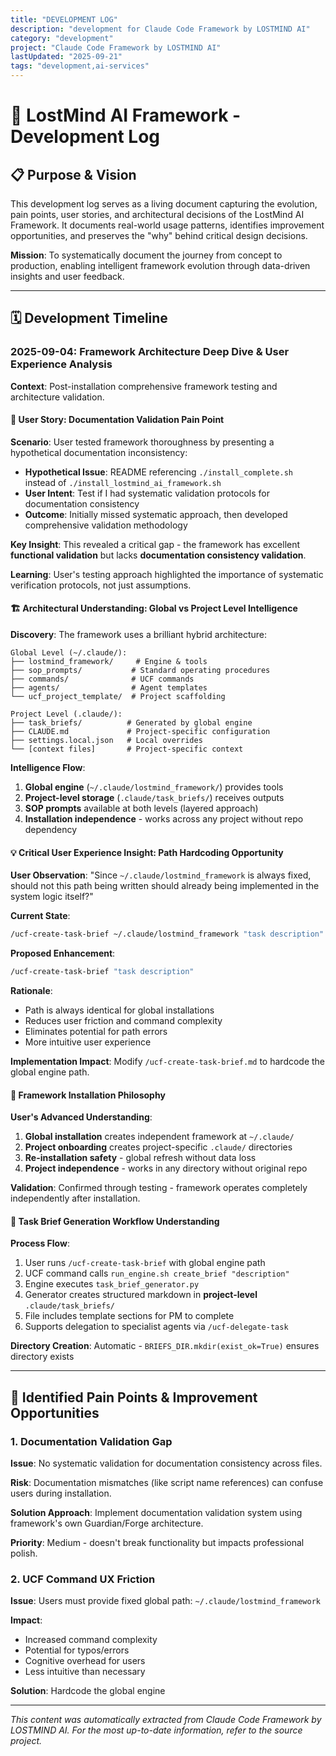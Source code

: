```yaml
---
title: "DEVELOPMENT LOG"
description: "development for Claude Code Framework by LOSTMIND AI"
category: "development"
project: "Claude Code Framework by LOSTMIND AI"
lastUpdated: "2025-09-21"
tags: "development,ai-services"
---
```


# 🚀 LostMind AI Framework - Development Log

## 📋 Purpose & Vision

This development log serves as a living document capturing the evolution, pain points, user stories, and architectural decisions of the LostMind AI Framework. It documents real-world usage patterns, identifies improvement opportunities, and preserves the "why" behind critical design decisions.

**Mission**: To systematically document the journey from concept to production, enabling intelligent framework evolution through data-driven insights and user feedback.

---

## 🗓️ Development Timeline

### 2025-09-04: Framework Architecture Deep Dive & User Experience Analysis

**Context**: Post-installation comprehensive framework testing and architecture validation.

#### 🎯 User Story: Documentation Validation Pain Point

**Scenario**: User tested framework thoroughness by presenting a hypothetical documentation inconsistency:
- **Hypothetical Issue**: README referencing `./install_complete.sh` instead of `./install_lostmind_ai_framework.sh`
- **User Intent**: Test if I had systematic validation protocols for documentation consistency
- **Outcome**: Initially missed systematic approach, then developed comprehensive validation methodology

**Key Insight**: This revealed a critical gap - the framework has excellent **functional validation** but lacks **documentation consistency validation**.

**Learning**: User's testing approach highlighted the importance of systematic verification protocols, not just assumptions.

#### 🏗️ Architectural Understanding: Global vs Project Level Intelligence

**Discovery**: The framework uses a brilliant hybrid architecture:

```
Global Level (~/.claude/):
├── lostmind_framework/     # Engine & tools
├── sop_prompts/           # Standard operating procedures  
├── commands/              # UCF commands
├── agents/                # Agent templates
└── ucf_project_template/  # Project scaffolding

Project Level (.claude/):
├── task_briefs/          # Generated by global engine
├── CLAUDE.md             # Project-specific configuration
├── settings.local.json   # Local overrides
└── [context files]       # Project-specific context
```

**Intelligence Flow**:
1. **Global engine** (`~/.claude/lostmind_framework/`) provides tools
2. **Project-level storage** (`.claude/task_briefs/`) receives outputs
3. **SOP prompts** available at both levels (layered approach)
4. **Installation independence** - works across any project without repo dependency

#### 💡 Critical User Experience Insight: Path Hardcoding Opportunity

**User Observation**: "Since `~/.claude/lostmind_framework` is always fixed, should not this path being written should already being implemented in the system logic itself?"

**Current State**: 
```bash
/ucf-create-task-brief ~/.claude/lostmind_framework "task description"
```

**Proposed Enhancement**:
```bash  
/ucf-create-task-brief "task description"
```

**Rationale**: 
- Path is always identical for global installations
- Reduces user friction and command complexity
- Eliminates potential for path errors
- More intuitive user experience

**Implementation Impact**: Modify `/ucf-create-task-brief.md` to hardcode the global engine path.

#### 🔄 Framework Installation Philosophy

**User's Advanced Understanding**:
1. **Global installation** creates independent framework at `~/.claude/`
2. **Project onboarding** creates project-specific `.claude/` directories
3. **Re-installation safety** - global refresh without data loss
4. **Project independence** - works in any directory without original repo

**Validation**: Confirmed through testing - framework operates completely independently after installation.

#### 🧩 Task Brief Generation Workflow Understanding

**Process Flow**:
1. User runs `/ucf-create-task-brief` with global engine path
2. UCF command calls `run_engine.sh create_brief "description"`
3. Engine executes `task_brief_generator.py` 
4. Generator creates structured markdown in **project-level** `.claude/task_briefs/`
5. File includes template sections for PM to complete
6. Supports delegation to specialist agents via `/ucf-delegate-task`

**Directory Creation**: Automatic - `BRIEFS_DIR.mkdir(exist_ok=True)` ensures directory exists

---

## 🚨 Identified Pain Points & Improvement Opportunities

### 1. Documentation Validation Gap

**Issue**: No systematic validation for documentation consistency across files.

**Risk**: Documentation mismatches (like script name references) can confuse users during installation.

**Solution Approach**: Implement documentation validation system using framework's own Guardian/Forge architecture.

**Priority**: Medium - doesn't break functionality but impacts professional polish.

### 2. UCF Command UX Friction

**Issue**: Users must provide fixed global path: `~/.claude/lostmind_framework`

**Impact**: 
- Increased command complexity
- Potential for typos/errors  
- Cognitive overhead for users
- Less intuitive than necessary

**Solution**: Hardcode the global engine 

---
*This content was automatically extracted from Claude Code Framework by LOSTMIND AI. For the most up-to-date information, refer to the source project.*
